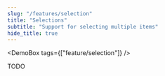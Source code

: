```yaml
---
slug: "/features/selection"
title: "Selections"
subtitle: "Support for selecting multiple items"
hide_title: true
---
```



<FeaturePageHeader
    title="Selecting Items"
    subtitle="Support for selecting multiple items"
    feature="selection"
/>
<DemoBox tags={["feature/selection"]} />

TODO
